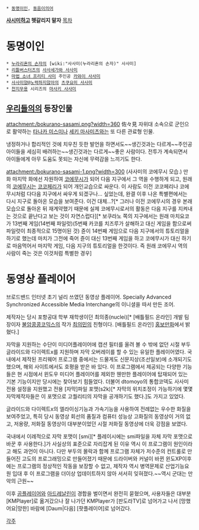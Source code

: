  * [[동명이인]], [[동음이의어]]
'''[[사시미]]하고 헷갈리지 말자'''
[[목차]]
= 동명이인 =
 * [[누라리횬의 손자]]의 [wiki:"사사미(누라리횬의 손자)" 사사미]
 * [[리틀버스터즈]]의 [[사사세가와 사사미]]
 * [[마법 소녀 프리티 사미]] 주인공 [[카와이 사사미]]
 * [[사사미양@노력하지않아]]의 [[츠쿠요미 사사미]]
 * [[천지무용]] 시리즈의 [[마사키 사사미]]
== [[우리들의]]의 등장인물 ==
attachment:/bokurano-sasami.png?width=360
佐々見
자위대 소속으로 군인으로 활약하는 [[타나카 미스미]]나 [[세키 마사미츠]]와는 또 다른 관료형 인물. 

냉정하거나 합리적인 것에 치우친 듯한 발언을 하면서도~~생긴것과는 다르게~~주인공 아이들을 세심히 배려하는~~생긴것과는 다르게~~좋은 사람이다. 전투가 계속되면서 아이들에게 아무 도움도 못되는 자신에 무력감을 느끼기도 한다. 

attachment:/bokurano-sasami-1.png?width=300
(사사미의 코에무시 모습.)
만화 마지막 화에선 자원하여 [[코에무시]]가 되어 다음 지구에서 그 역을 수행하게 되고, 원래의 [[코에무시]]는 [[코코페리]]가 되어 개인교습으로 싸운다. 이 사람도 이전 코코페리나 코에무시처럼 다다음 지구에서 싸우게 되겠구나… 싶었는데, 완결 이후 나온 특별편에서는 다시 지구로 돌아온 모습을 보여준다. 이건 대체…?[* 그러나 이전 코에무시의 경우 본래 모습으로 돌아온 뒤 재계약했기 때문에 실제 코에무시로서의 활동은 다음 지구를 지켜내는 것으로 끝난다고 보는 것이 자연스럽다][* 보쿠라노 쪽의 지구에서는 원래 마치요코가 13번째 게임(14번째 파일럿)(5번째 카코를 치즈루가 살해하고 대신 게임을 함으로써 파일럿이 최종적으로 15명이된 것) 쥰이 14번째 게임으로 다음 지구에서의 튜토리얼을 하기로 했는데 마치가 그전에 죽어 쥰이 대신 13번째 게임을 하고 코에무시가 대신 하기로 마음먹어서 마지막 게임, 다음 지구의 튜토리얼을 한것이다. 즉 원래 코에무시 역의 사람이 죽는 것은 이것처럼 특별한 경우]
= 동영상 플레이어 =
브로드밴드 인터넷 초기 널리 쓰였던 동영상 플레이어.
Specially Advanced Synchronized Accessible Media Interchange의 이니셜을 따서 만든 조어.

제작자는 당시 포항공대 학부 재학생이던 최의종(nuclei)[* [배틀필드 온라인] 개발 팀장이자 [[불암콩콩코믹스]]의 작가 [[최의민]]의 친형이다. [배틀필드 온라인] [http://www.nohitnorun.com/m/post/219 홍보만화]에서 밝혔다.]

자막을 지원하는 수단이 미디어플레이어에 캡션 필터를 올려 볼 수 밖에 없던 시절 부두 글라이드와 다이렉트x를 지원하며 자막 오버레이를 할 수 있는 유일한 플레이어였다. 국내에서 제작된 프리웨어 프로그램 중에서는 드물게도 신문지상(조선일보)에 소개되기도 했으며, 해외 사이트에서도 호평을 받은 바 있다. 이 프로그램에서 제공되는 다양한 기능들은 현 시점에서 윈도우 미디어 플레이어를 제외한 웬만한 플레이어에 탑재되어 있는 기본 기능이지만 당시에는 찾아보기 힘들었다. 더불어 dtomoyo의 통합코덱도 사사미 전용 설정을 지원했고 전용 [자막]파일 포맷(s2k)[* 자막의 위치조정이 가능하기에 몇몇 자막제작자들은 이 포맷으로 고퀄리티의 자막을 공개하기도 했다.]도 가지고 있었다. 

글라이드와 다이렉트x의 엘라이싱기능과 가속기능을 사용하여 전례없는 우수한 화질을 보여주었고, 특히 당시 동영상 회선의 품질과 컴퓨터 성능상 고화질의 동영상이 거의 없고, 저용량, 저화질 동영상이 대부분이었던 시절 저화질 동영상에 더욱 강점을 보였다.

국내에서 이례적으로 자막 포맷이 [smi][* 플레이시에는 smi파일을 자체 자막 포맷으로 바꾼 후 사용한다.]가 사실상의 표준으로 자리잡게 된 이유 역시 이 프로그램이 원인이라고 해도 과언이 아니다.
다만 부두의 몰락과 함께 프로그램 자체가 저수준의 컨트롤로 만들어진 고도의 프로그래밍으로 만들어졌기 때문에 드라이버와 커널이 바뀐 윈도XP이후에는 프로그램의 정상적인 작동을 보장할 수 없고, 제작자 역시 병역문제로 산업기능요원 입대 후 이 프로그램을 더이상 업데이트하지 않아 서서히 잊혀졌다.~~역시 군대는 만악의 근원~~

이후 [[곰플레이어]]와 [[아드레날린]]이 경합을 벌이면서 완전히 묻혔으며, 사용자들은 대부분 [KMPlayer]로 옮겨갔으나 잘 나가던 KMPlayer가 [판도라TV]로 넘어가고 나서 [망했어요|망한] 바람에 [Daum|다음] [팟플레이어]로 넘어갔다.


[[각주]]

